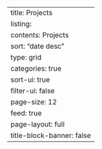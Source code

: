---
title: Projects
listing:
  contents: Projects
  sort: "date desc"
  type: grid
  categories: true
  sort-ui: true
  filter-ui: false
  page-size: 12
  feed: true
page-layout: full
title-block-banner: false
---